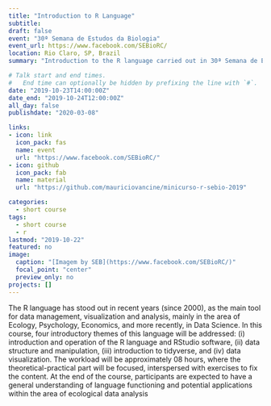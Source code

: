 ```yaml
---
title: "Introduction to R Language"
subtitle:
draft: false
event: "30ª Semana de Estudos da Biologia"
event_url: https://www.facebook.com/SEBioRC/
location: Rio Claro, SP, Brazil
summary: "Introduction to the R language carried out in 30ª Semana de Estudos da Biologia"

# Talk start and end times.
#   End time can optionally be hidden by prefixing the line with `#`.
date: "2019-10-23T14:00:00Z"
date_end: "2019-10-24T12:00:00Z"
all_day: false
publishdate: "2020-03-08"

links:
- icon: link
  icon_pack: fas
  name: event
  url: "https://www.facebook.com/SEBioRC/"  
- icon: github
  icon_pack: fab
  name: material
  url: "https://github.com/mauriciovancine/minicurso-r-sebio-2019"

categories:
  - short course
tags:
  - short course
  - r
lastmod: "2019-10-22"
featured: no
image:
  caption: "[Imagem by SEB](https://www.facebook.com/SEBioRC/)"
  focal_point: "center"
  preview_only: no
projects: []
---
```


The R language has stood out in recent years (since 2000), as the main tool for data management, visualization and analysis, mainly in the area of Ecology, Psychology, Economics, and more recently, in Data Science. In this course, four introductory themes of this language will be addressed: (i) introduction and operation of the R language and RStudio software, (ii) data structure and manipulation, (iii) introduction to tidyverse, and (iv) data visualization. The workload will be approximately 08 hours, where the theoretical-practical part will be focused, interspersed with exercises to fix the content. At the end of the course, participants are expected to have a general understanding of language functioning and potential applications within the area of ecological data analysis